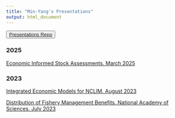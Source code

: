 ```yaml
---
title: "Min-Yang's Presentations"
output: html_document
---
```


 <!-- ADD LINKS BELOW, note, using the RMD link syntax will open the presentation in the same tab, which is annoying. Use the html with the "_blank" to fix that behavior -->
 
<button>
    <a href="https://github.com/mle2718/presentations"> Presentations Repo </a>
</button>
 
### 2025

<a href="https://mle2718.github.io/presentations/20250324_EconomicInformedStockAssessments" target="_blank"> Economic Informed Stock Assessments. March 2025</a>


 
 
### 2023

<a href="https://mle2718.github.io/presentations/20230807_Integrated_Economic_Models_Lee.html" target="_blank"> Integrated Economic Models for NCLIM. August 2023</a>


<a href="https://mle2718.github.io/presentations/20230717_DistributionofFisheryManagementBenefits_Lee.html" target="_blank"> Distribution of Fishery Management Benefits. National Academy of Sciences. July 2023</a>

